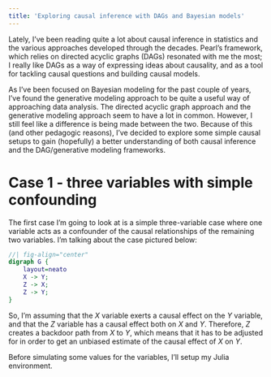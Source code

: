 ```yaml
---
title: 'Exploring causal inference with DAGs and Bayesian models'
---
```


Lately, I've been reading quite a lot about causal inference in statistics and
the various approaches developed through the decades. Pearl's framework, which
relies on directed acyclic graphs (DAGs) resonated with me the most; I really
like DAGs as a way of expressing ideas about causality, and as a tool for
tackling causal questions and building causal models.

As I've been focused on Bayesian modeling for the past couple of years, I've
found the generative modeling approach to be quite a useful way of approaching
data analysis. The directed acyclic graph approach and the generative modeling
approach seem to have a lot in common. However, I still feel like a difference
is being made between the two. Because of this (and other pedagogic reasons),
I've decided to explore some simple causal setups to gain (hopefully) a better
understanding of both causal inference and the DAG/generative modeling
frameworks.

# Case 1 - three variables with simple confounding

The first case I'm going to look at is a simple three-variable case where one
variable acts as a confounder of the causal relationships of the remaining two
variables. I'm talking about the case pictured below:

```dot
//| fig-align="center"
digraph G {
    layout=neato
    X -> Y;
    Z -> X;
    Z -> Y;
}
```

So, I'm assuming that the $X$ variable exerts a causal effect on the $Y$
variable, and that the $Z$ variable has a causal effect both on $X$ and $Y$.
Therefore, $Z$ creates a backdoor path from $X$ to $Y$, which means that it has
to be adjusted for in order to get an unbiased estimate of the causal effect of
$X$ on $Y$.

Before simulating some values for the variables, I'll setup my Julia
environment.
